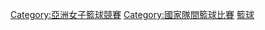 [[Category:亞洲女子籃球競賽|Category:亞洲女子籃球競賽]]
[[Category:國家隊間籃球比賽|Category:國家隊間籃球比賽]]
[[Category:亞洲錦標賽|籃球]]